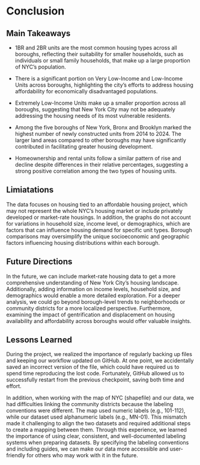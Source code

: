 # Conclusion
## Main Takeaways
- 1BR and 2BR units are the most common housing types across all boroughs, reflecting their suitability for smaller households, such as individuals or small family households, that make up a large proportion of NYC’s population.

- There is a significant portion on Very Low-Income and Low-Income Units across boroughs, highlighting the city's efforts to address housing affordability for economically disadvantaged populations.

- Extremely Low-Income Units make up a smaller proportion across all boroughs, suggesting that New York City may not be adequately addressing the housing needs of its most vulnerable residents.

- Among the five boroughs of New York, Bronx and Brooklyn marked the highest number of newly constructed units from 2014 to 2024. The larger land areas compared to other boroughs may have significantly contributed in facilitating greater housing development.

- Homeownership and rental units follow a similar pattern of rise and decline despite differences in their relative percentages, suggesting a strong positive correlation among the two types of housing units.



## Limiatations
The data focuses on housing tied to an affordable housing project, which may not represent the whole NYC's housing market or include privately developed or market-rate housings.
In addition, the graphs do not account for variations in household size, income level, or demographics, which are factors that can influence housing demand for specific unit types. Borough comparisons may oversimplify the unique socioeconomic and geographic factors influencing housing distributions within each borough.



## Future Directions
In the future, we can include market-rate housing data to get a more comprehensive understanding of New York City's housing landscape. Additionally, adding information on income levels, household size, and demographics would enable a more detailed exploration. For a deeper analysis, we could go beyond borough-level trends to neighborhoods or community districts for a more localized perspective. Furthermore, examining the impact of gentrification and displacement on housing availability and affordability across boroughs would offer valuable insights.


## Lessons Learned 
During the project, we realized the importance of regularly backing up files and keeping our workflow updated on GitHub. At one point, we accidentally saved an incorrect version of the file, which could have required us to spend time reproducing the lost code. Fortunately, GitHub allowed us to successfully restart from the previous checkpoint, saving both time and effort.

In addition, when working with the map of NYC (shapefile) and our data, we had difficulties linking the community districts because the labeling conventions were different. The map used numeric labels (e.g., 101-112), while our dataset used alphanumeric labels (e.g., MN-01). This mismatch made it challenging to align the two datasets and required additional steps to create a mapping between them. Through this experience, we learned the importance of using clear, consistent, and well-documented labeling systems when preparing datasets. By specifying the labeling conventions and including guides, we can make our data more accessible and user-friendly for others who may work with it in the future.
